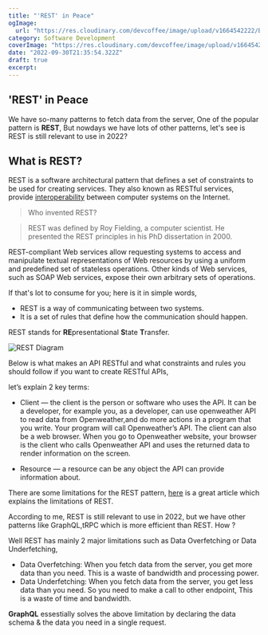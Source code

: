 ```yaml
---
title: "'REST' in Peace"
ogImage:
  url: "https://res.cloudinary.com/devcoffee/image/upload/v1664542222/Blog/C_R_U_D_dykasm.png"
category: Software Development
coverImage: "https://res.cloudinary.com/devcoffee/image/upload/v1664542222/Blog/C_R_U_D_dykasm.png"
date: "2022-09-30T21:35:54.322Z"
draft: true
excerpt:
---
```


## 'REST' in Peace

We have so-many patterns to fetch data from the server, One of the popular pattern is **REST**, But nowdays we have lots of other patterns,
let's see is REST is still relevant to use in 2022?

## What is REST?

REST is a software architectural pattern that defines a set of constraints to be used for creating services.
They also known as RESTful services, provide [interoperability](https://www.techopedia.com/definition/631/interoperability) between computer systems on the Internet.

> Who invented REST?

> REST was defined by Roy Fielding, a computer scientist. He presented the REST principles in his PhD dissertation in 2000.

REST-compliant Web services allow requesting systems to access and manipulate textual representations of Web resources by using a uniform and predefined set of stateless operations.
Other kinds of Web services, such as SOAP Web services, expose their own arbitrary sets of operations.

If that's lot to consume for you; here is it in simple words,

- REST is a way of communicating between two systems.
- It is a set of rules that define how the communication should happen.

REST stands for **RE**presentational **S**tate **T**ransfer.

![REST Diagram](https://static.wixstatic.com/media/d74da4_f390d24148114c8580a94492f2f5ba4a~mv2.jpg/v1/fill/w_740,h_416,al_c,q_80,usm_0.66_1.00_0.01,enc_auto/d74da4_f390d24148114c8580a94492f2f5ba4a~mv2.jpg)

Below is what makes an API RESTful and what constraints and rules you should follow if you want to create RESTful APIs,

let’s explain 2 key terms:

- Client — the client is the person or software who uses the API. It can be a developer, for example you, as a developer, can use openweather API to read data from Openweather,and do more actions in a program that you write. Your program will call Openweather’s API. The client can also be a web browser.
  When you go to Openweather website, your browser is the client who calls Openweather API and uses the returned data to render information on the screen.

- Resource — a resource can be any object the API can provide information about.

There are some limitations for the REST pattern, [here](https://www.brcline.com/blog/what-are-rest-apis-constraints) is a great article which explains the limitations of REST.

According to me, REST is still relevant to use in 2022, but we have other patterns like GraphQL,tRPC which is more efficient than REST. How ?

Well REST has mainly 2 major limitations such as Data Overfetching or Data Underfetching,

- Data Overfetching: When you fetch data from the server, you get more data than you need. This is a waste of bandwidth and processing power.
- Data Underfetching: When you fetch data from the server, you get less data than you need. So you need to make a call to other endpoint, This is a waste of time and bandwidth.

**GraphQL** essestially solves the above limitation by declaring the data schema & the data you need in a single request.
